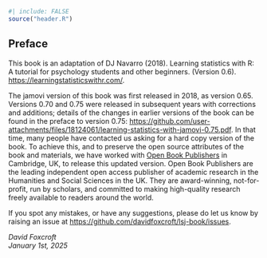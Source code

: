 ```r
#| include: FALSE
source("header.R")
```

## Preface {.unnumbered}

This book is an adaptation of DJ Navarro (2018). Learning statistics with R: A tutorial for psychology students and other beginners. (Version 0.6). [https://learningstatisticswithr.com/](https://learningstatisticswithr.com/).

The jamovi version of this book was first released in 2018, as version 0.65. Versions 0.70 and 0.75 were released in subsequent years with corrections and additions; details of the changes in earlier versions of the book can be found in the preface to version 0.75: [https://github.com/user-attachments/files/18124061/learning-statistics-with-jamovi-0.75.pdf](https://github.com/user-attachments/files/18124061/learning-statistics-with-jamovi-0.75.pdf). In that time, many people have contacted us asking for a hard copy version of the book. To achieve this, and to preserve the open source attributes of the book and materials, we have worked with [Open Book Publishers](https://www.openbookpublishers.com/books/10.11647/obp.0333) in Cambridge, UK, to release this updated version. Open Book Publishers are the leading independent open access publisher of academic research in the Humanities and Social Sciences in the UK. They are award-winning, not-for-profit, run by scholars, and committed to making high-quality research freely available to readers around the world. 

If you spot any mistakes, or have any suggestions, please do let us know by raising an issue at [https://github.com/davidfoxcroft/lsj-book/issues](https://github.com/davidfoxcroft/lsj-book/issues).

*David Foxcroft  
January 1st, 2025*

